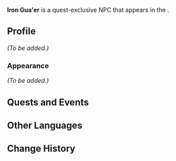 {{Meta
<!-- Remove this template after adding the missing info -->
|missing_NPC_picture  = yes
|missing_NPC_profile  = yes
<!--
|missing_NPC_idle     = yes
|missing_NPC_dialogue = yes
-->
}}
{{Character Infobox
|type             = Quest NPC
|image            = NPC Iron Gua'er.png
|realname         = <!-- Optional, if different from in-game name -->
|deceased         = <!-- Past (for deceased prior to events of the game) or free response -->
|region           = Liyue<!-- Character's home/main nation -->
|location         = Liyue<!-- Nation where you can find the character in the game -->
|affiliation      = 
|title            = 

|ancestry         = <!-- Clan/family -->
|father           = 
|mother           = 
|spouse           = 
|sibling          = 
|child            = 
|relative         = 

|voiceEN          = 
|voiceCN          = 
|voiceJP          = 
|voiceKR          = 
}}
'''Iron Gua'er''' is a quest-exclusive NPC that appears in the {{Quest|The Dealing Sands}}.
<!--
==Location==
{{subst:#tag:gallery|
NPC Location {{subst:#titleparts:{{subst:PAGENAME}}}}.png{{subst:!}}{{subst:#titleparts:{{subst:PAGENAME}}}}'s location
NPC Location {{subst:#titleparts:{{subst:PAGENAME}}}} Context.png{{subst:!}}Additional context
}}
-->
==Profile==
<!--Detailed story/lore information goes here.-->
''(To be added.)''

===Appearance===
<!--Keep appearance section short and concise. Limit to 2 paragraphs with 3-4 sentences each.-->
''(To be added.)''

==Quests and Events==
{{Quests and Events}}
<!--
==Idle Quotes==
{{Dialogue Start}}
: {{DIcon|Idle}} {{Tx}}
:: {{A|VO {{subst:#titleparts:{{subst:PAGENAME}}}} 01.ogg}} "{{Tx}}"
{{Dialogue End}}

==Dialogue==
{{Dialogue Start}}
:'''{{subst:#titleparts:{{subst:PAGENAME}}}}:''' 
:{{DIcon}}
{{Dialogue End}}
<!--
==Event Dialogue==
===Event Name===
{{Dialogue Start}}
:'''{{subst:#titleparts:{{subst:PAGENAME}}}}:'''
{{Dialogue End}}
-->
==Other Languages==
{{Other Languages|default_hidden=1
|en      = Iron Gua'er
|zhs     = 铁瓜儿
|zhs_rm  = Tiě Guā'ér
|zht     = 鐵瓜兒
|zht_rm  = Tiě Guā'ér
|ja      = 鉄瓜
|ja_rm   = Tekka{{Assumed}}
|ko      = {{tt|철과아|鐵瓜兒}}
|es      = Calavanda de Hierro
|fr      = Fer-Gua'er
|ru      = Железный Гуаэр
|th      = จิ๋วแตงเหล็ก
|th_rm   = 
|vi      = Thiết Qua Nhi
|de      = Eiserner Gua’er
|id      = Iron Gua'er
|pt      = Criança de Ferro
|tr      = Demir Gua'er
|it      = Gua'er Salferro
}}

==Change History==
{{Change History|4.4}}
<!--
==References==
{{Reflist}}
-->